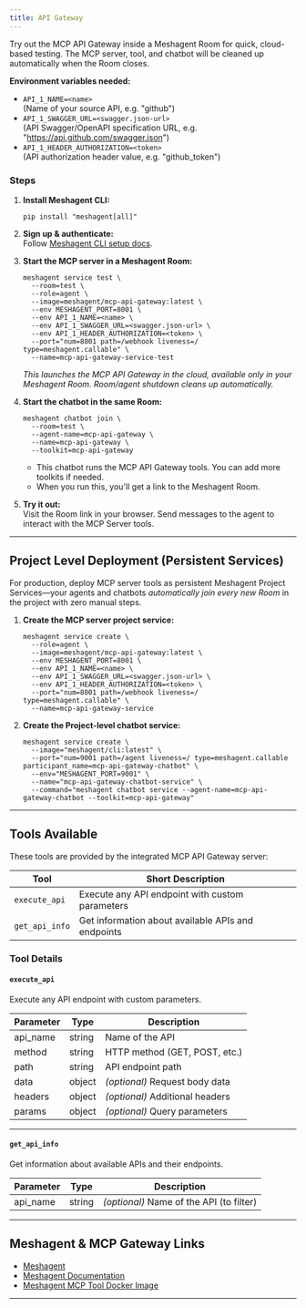 ```yaml
---
title: API Gateway
---
```



Try out the MCP API Gateway inside a Meshagent Room for quick, cloud-based testing. The MCP server, tool, and chatbot will be cleaned up automatically when the Room closes.

**Environment variables needed:**
- `API_1_NAME=<name>`  
  (Name of your source API, e.g. "github")
- `API_1_SWAGGER_URL=<swagger.json-url>`  
  (API Swagger/OpenAPI specification URL, e.g. "https://api.github.com/swagger.json")
- `API_1_HEADER_AUTHORIZATION=<token>`  
  (API authorization header value, e.g. "github_token")

### Steps

1. **Install Meshagent CLI:**  
   ```
   pip install "meshagent[all]"
   ```

2. **Sign up & authenticate:**  
   Follow [Meshagent CLI setup docs](https://docs.meshagent.com/cli/getting_started).

3. **Start the MCP server in a Meshagent Room:**  
   ```
   meshagent service test \
     --room=test \
     --role=agent \
     --image=meshagent/mcp-api-gateway:latest \
     --env MESHAGENT_PORT=8001 \
     --env API_1_NAME=<name> \
     --env API_1_SWAGGER_URL=<swagger.json-url> \
     --env API_1_HEADER_AUTHORIZATION=<token> \
     --port="num=8001 path=/webhook liveness=/ type=meshagent.callable" \
     --name=mcp-api-gateway-service-test
   ```
   *This launches the MCP API Gateway in the cloud, available only in your Meshagent Room. Room/agent shutdown cleans up automatically.*

4. **Start the chatbot in the same Room:**  
   ```
   meshagent chatbot join \
     --room=test \
     --agent-name=mcp-api-gateway \
     --name=mcp-api-gateway \
     --toolkit=mcp-api-gateway
   ```
   - This chatbot runs the MCP API Gateway tools. You can add more toolkits if needed.
   - When you run this, you'll get a link to the Meshagent Room.

5. **Try it out:**  
   Visit the Room link in your browser. Send messages to the agent to interact with the MCP Server tools.

---

## Project Level Deployment (Persistent Services)

For production, deploy MCP server tools as persistent Meshagent Project Services—your agents and chatbots *automatically join every new Room* in the project with zero manual steps.

1. **Create the MCP server project service:**  
   ```
   meshagent service create \
     --role=agent \
     --image=meshagent/mcp-api-gateway:latest \
     --env MESHAGENT_PORT=8001 \
     --env API_1_NAME=<name> \
     --env API_1_SWAGGER_URL=<swagger.json-url> \
     --env API_1_HEADER_AUTHORIZATION=<token> \
     --port="num=8001 path=/webhook liveness=/ type=meshagent.callable" \
     --name=mcp-api-gateway-service
   ```

2. **Create the Project-level chatbot service:**  
   ```
   meshagent service create \
     --image="meshagent/cli:latest" \
     --port="num=9001 path=/agent liveness=/ type=meshagent.callable participant_name=mcp-api-gateway-chatbot" \
     --env="MESHAGENT_PORT=9001" \
     --name="mcp-api-gateway-chatbot-service" \
     --command="meshagent chatbot service --agent-name=mcp-api-gateway-chatbot --toolkit=mcp-api-gateway"
   ```

---

## Tools Available

These tools are provided by the integrated MCP API Gateway server:

| Tool            | Short Description                                |
|-----------------|--------------------------------------------------|
| `execute_api`   | Execute any API endpoint with custom parameters   |
| `get_api_info`  | Get information about available APIs and endpoints|

### Tool Details

#### `execute_api`
Execute any API endpoint with custom parameters.

| Parameter | Type      | Description                           |
|-----------|-----------|---------------------------------------|
| api_name  | string    | Name of the API                       |
| method    | string    | HTTP method (GET, POST, etc.)         |
| path      | string    | API endpoint path                     |
| data      | object    | *(optional)* Request body data        |
| headers   | object    | *(optional)* Additional headers       |
| params    | object    | *(optional)* Query parameters         |

---

#### `get_api_info`
Get information about available APIs and their endpoints.

| Parameter | Type      | Description                                  |
|-----------|-----------|----------------------------------------------|
| api_name  | string    | *(optional)* Name of the API (to filter)     |

---

## Meshagent & MCP Gateway Links

- [Meshagent](https://www.meshagent.com/)
- [Meshagent Documentation](https://docs.meshagent.com)
- [Meshagent MCP Tool Docker Image](https://hub.docker.com/r/meshagent/mcp-api-gateway)

---